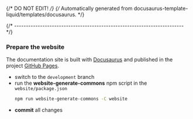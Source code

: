 {/* DO NOT EDIT! */}
{/* Automatically generated from docusaurus-template-liquid/templates/docusaurus. */}

{/* ------------------------------------------------------------------------ */}

### Prepare the website

The documentation site is built with [Docusaurus](https://docusaurus.io) and
published in the project
[GitHub Pages](https://xpack.github.io/doxygen2docusaurus-cli-ts/).

- switch to the `development` branch
- run the **website-generate-commons** npm script in the `website/package.json`
  ```sh
  npm run website-generate-commons -C website
  ```
- **commit** all changes
